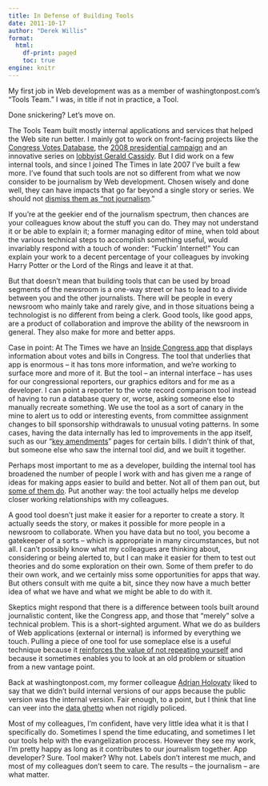 ```yaml
---
title: In Defense of Building Tools
date: 2011-10-17
author: "Derek Willis"
format:
  html:
    df-print: paged
    toc: true
engine: knitr
---
```


My first job in Web development was as a member of washingtonpost.com's "Tools Team." I was, in title if not in practice, a Tool.

Done snickering? Let's move on.

The Tools Team built mostly internal applications and services that helped the Web site run better. I mainly got to work on front-facing projects like the [Congress Votes Database](http://projects.washingtonpost.com/congress/112/), the [2008 presidential campaign](http://projects.washingtonpost.com/2008-presidential-candidates/) and an innovative series on [lobbyist Gerald Cassidy](http://projects.washingtonpost.com/fec/specials/cassidy/). But I did work on a few internal tools, and since I joined The Times in late 2007 I've built a few more. I've found that such tools are not so different from what we now consider to be journalism by Web development. Chosen wisely and done well, they can have impacts that go far beyond a single story or series. We should not [dismiss them as "not journalism](https://twitter.com/hbillings/status/101391263248560128)."

If you're at the geekier end of the journalism spectrum, then chances are your colleagues know about the stuff you can do. They may not understand it or be able to explain it; a former managing editor of mine, when told about the various technical steps to accomplish something useful, would invariably respond with a touch of wonder: "Fuckin' Internet!" You can explain your work to a decent percentage of your colleagues by invoking Harry Potter or the Lord of the Rings and leave it at that.

But that doesn't mean that building tools that can be used by broad segments of the newsroom is a one-way street or has to lead to a divide between you and the other journalists. There will be people in every newsroom who mainly take and rarely give, and in those situations being a technologist is no different from being a clerk. Good tools, like good apps, are a product of collaboration and improve the ability of the newsroom in general. They also make for more and better apps.

Case in point: At The Times we have an [Inside Congress app](http://politics.nytimes.com/congress/) that displays information about votes and bills in Congress. The tool that underlies that app is enormous – it has tons more information, and we're working to surface more and more of it. But the tool – an internal interface – has uses for our congressional reporters, our graphics editors and for me as a developer. I can point a reporter to the vote record comparison tool instead of having to run a database query or, worse, asking someone else to manually recreate something. We use the tool as a sort of canary in the mine to alert us to odd or interesting events, from committee assignment changes to bill sponsorship withdrawals to unusual voting patterns. In some cases, having the data internally has led to improvements in the app itself, such as our "[key amendments](http://politics.nytimes.com/congress/bills/111/hr3590/amendments)" pages for certain bills. I didn't think of that, but someone else who saw the internal tool did, and we built it together.

Perhaps most important to me as a developer, building the internal tool has broadened the number of people I work with and has given me a range of ideas for making apps easier to build and better. Not all of them pan out, but [some of them do](http://www.nytimes.com/interactive/2010/07/07/us/politics/20100707-kagan-vote-tracker.html). Put another way: the tool actually helps me develop closer working relationships with my colleagues.

A good tool doesn't just make it easier for a reporter to create a story. It actually seeds the story, or makes it possible for more people in a newsroom to collaborate. When you have data but no tool, you become a gatekeeper of a sorts – which is appropriate in many circumstances, but not all. I can't possibly know what my colleagues are thinking about, considering or being alerted to, but I can make it easier for them to test out theories and do some exploration on their own. Some of them prefer to do their own work, and we certainly miss some opportunities for apps that way. But others consult with me quite a bit, since they now have a much better idea of what we have and what we might be able to do with it.

Skeptics might respond that there is a difference between tools built around journalistic content, like the Congress app, and those that "merely" solve a technical problem. This is a short-sighted argument. What we do as builders of Web applications (external or internal) is informed by everything we touch. Pulling a piece of one tool for use someplace else is a useful technique because it [reinforces the value of not repeating yourself](https://twitter.com/yurivictor/status/101419578936147968) and because it sometimes enables you to look at an old problem or situation from a new vantage point.

Back at washingtonpost.com, my former colleague [Adrian Holovaty](http://www.holovaty.com/) liked to say that we didn't build internal versions of our apps because the public version was the internal version. Fair enough, to a point, but I think that line can veer into the [data ghetto](http://www.mattwaite.com/posts/2008/jan/03/data-ghettos/) when not rigidly policed.

Most of my colleagues, I'm confident, have very little idea what it is that I specifically do. Sometimes I spend the time educating, and sometimes I let our tools help with the evangelization process. However they see my work, I'm pretty happy as long as it contributes to our journalism together. App developer? Sure. Tool maker? Why not. Labels don't interest me much, and most of my colleagues don't seem to care. The results – the journalism – are what matter.
